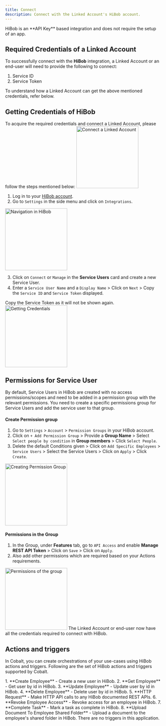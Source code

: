 ```yaml
---
title: Connect
description: Connect with the Linked Account's HiBob account.
---
```

<Note>
HiBob is an **API Key** based integration and does not require the setup of an app.
</Note>

## Required Credentials of a Linked Account

To successfully connect with the **HiBob** integration, a Linked Account or an end-user will need to provide the following to connect:

1. Service ID
2. Service Token

<Info>
To understand how a Linked Account can get the above mentioned credentials, refer below.
</Info>


## Getting Credentials of HiBob 

To acquire the required credentials and connect a Linked Account, please follow the steps mentioned below:
<img height="200" src="/images/Hibob/hibob_config.png" alt="Connect a Linked Account"/>

1. Log in to your [HiBob account](https://app.hibob.com/login/).
2. Go to `Settings` in the side menu and click on `Integrations`.
<img height="200" src="/images/Hibob/hibob_navigation.png" alt="Navigation in HiBob"/>

3. Click on `Connect` or `Manage` in the **Service Users** card and create a new Service User.
4. Enter a `Service User Name` and a `Display Name` > Click on `Next` > Copy the `Service ID` and `Service Token` displayed.
<Info>
Copy the Service Token as it will not be shown again.
</Info>
<img height="200" src="/images/Hibob/hibob_credentials.png" alt="Getting Credentials"/>

## Permissions for Service User

By default, Service Users in HiBob are created with no access permissions/scopes and need to be added in a permission group with the relevant permissions. You need to create a specific permissions group for Service Users and add the service user to that group.

#### Create Permission group

1. Go to `Settings` > `Account` > `Permission Groups` in your HiBob account.
2. Click on `+ Add Permission Group` > Provide a **Group Name** > Select `Select people by condition` in **Group members** > Click `Select People`.
3. Delete the default Conditions given > Click on `Add Specific Employees` > `Service Users` > Select the Service Users > Click on `Apply` > Click `Create`.
<img height="200" src="/images/Hibob/hibob_group.png" alt="Creating Permission Group"/>

#### Permissions in the Group
1. In the Group, under **Features** tab, go to `API Access` and enable **Manage REST API Token** > Click on `Save` > Click on `Apply`.
2. Also add other permissions which are required based on your Actions requirements.
<img height="200" src="/images/Hibob/hibob_scopes.png" alt="Permissions of the group"/>
The Linked Account or end-user now have all the credentials required to connect with HiBob.



## Actions and triggers
In Cobalt, you can create orchestrations of your use-cases using HiBob actions and triggers. Following are the set of HiBob actions and triggers
supported by Cobalt.

<Tabs>
  <Tab title="Actions">
  <AccordionGroup>
  <Accordion title="Employee">
     1. **Create Employee** - Create a new user in HiBob.
     2. **Get Employee** - Get user by id in HiBob.
     3. **Update Employee** - Update user by id in HiBob.
     4. **Delete Employee** - Delete user by id in HiBob.
    </Accordion>
    <Accordion title="Others">
     5. **HTTP Request** - Make HTTP API calls to any HiBob documented REST APIs.
     6. **Revoke Employee Access** - Revoke access for an employee in HiBob.
     7. **Complete Task** - Mark a task as complete in HiBob.
     8. **Upload Document To Employee Shared Folder** - Upload a document to the employee's shared folder in HiBob.
  </Accordion>
  </AccordionGroup>
  </Tab>

  <Tab title="Triggers">
    There are no triggers in this application.
  </Tab>
</Tabs>